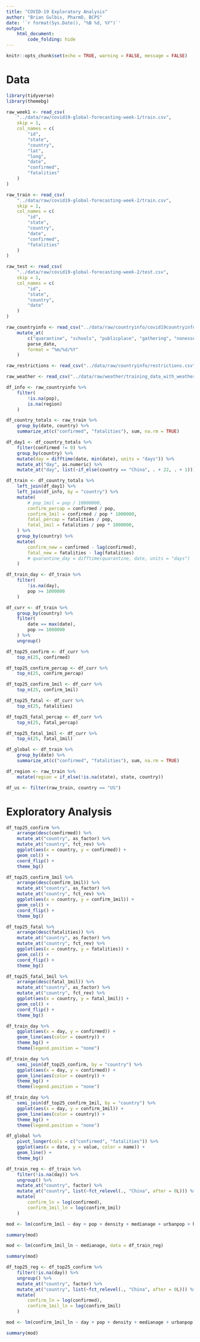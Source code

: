 ```yaml
---
title: "COVID-19 Exploratory Analysis"
author: "Brian Gulbis, PharmD, BCPS"
date: '`r format(Sys.Date(), "%B %d, %Y")`'
output: 
    html_document:
        code_folding: hide
---
```


```r
knitr::opts_chunk$set(echo = TRUE, warning = FALSE, message = FALSE)
```

# Data

```r
library(tidyverse)
library(themebg)

raw_week1 <- read_csv(
    "../data/raw/covid19-global-forecasting-week-1/train.csv",
    skip = 1,
    col_names = c(
        "id",
        "state",
        "country",
        "lat",
        "long",
        "date",
        "confirmed",
        "fatalities"
    )
)

raw_train <- read_csv(
    "../data/raw/covid19-global-forecasting-week-2/train.csv",
    skip = 1,
    col_names = c(
        "id",
        "state",
        "country",
        "date",
        "confirmed",
        "fatalities"
    )
)

raw_test <- read_csv(
    "../data/raw/covid19-global-forecasting-week-2/test.csv",
    skip = 1,
    col_names = c(
        "id",
        "state",
        "country",
        "date"
    )
)

raw_countryinfo <- read_csv("../data/raw/countryinfo/covid19countryinfo.csv") %>%
    mutate_at(
        c("quarantine", "schools", "publicplace", "gathering", "nonessential"),
        parse_date,
        format = "%m/%d/%Y"
    )

raw_restrictions <- read_csv("../data/raw/countryinfo/restrictions.csv")

raw_weather <- read_csv("../data/raw/weather/training_data_with_weather_info_week_2.csv") 

df_info <- raw_countryinfo %>%
    filter(
        !is.na(pop),
        is.na(region)
    )

df_country_totals <- raw_train %>%
    group_by(date, country) %>%
    summarize_at(c("confirmed", "fatalities"), sum, na.rm = TRUE)

df_day1 <- df_country_totals %>%
    filter(confirmed != 0) %>%
    group_by(country) %>%
    mutate(day = difftime(date, min(date), units = "days")) %>%
    mutate_at("day", as.numeric) %>%
    mutate_at("day", list(~if_else(country == "China", . + 22, . + 1)))

df_train <- df_country_totals %>%
    left_join(df_day1) %>%
    left_join(df_info, by = "country") %>%
    mutate(
        # pop_1mil = pop / 10000000,
        confirm_percap = confirmed / pop,
        confirm_1mil = confirmed / pop * 1000000,
        fatal_percap = fatalities / pop,
        fatal_1mil = fatalities / pop * 1000000,
    ) %>%
    group_by(country) %>%
    mutate(
        confirm_new = confirmed - lag(confirmed),
        fatal_new = fatalities - lag(fatalities)
        # quarantine_day = difftime(quarantine, date, units = "days")
    )

df_train_day <- df_train %>%
    filter(
        !is.na(day),
        pop >= 1000000
    )

df_curr <- df_train %>%
    group_by(country) %>%
    filter(
        date == max(date),
        pop >= 1000000
    ) %>%
    ungroup()

df_top25_confirm <- df_curr %>%
    top_n(25, confirmed)

df_top25_confirm_percap <- df_curr %>%
    top_n(25, confirm_percap)

df_top25_confirm_1mil <- df_curr %>%
    top_n(25, confirm_1mil)

df_top25_fatal <- df_curr %>%
    top_n(25, fatalities)

df_top25_fatal_percap <- df_curr %>%
    top_n(25, fatal_percap)

df_top25_fatal_1mil <- df_curr %>%
    top_n(25, fatal_1mil)

df_global <- df_train %>%
    group_by(date) %>%
    summarize_at(c("confirmed", "fatalities"), sum, na.rm = TRUE)

df_region <- raw_train %>%
    mutate(region = if_else(!is.na(state), state, country)) 
```

```r
df_us <- filter(raw_train, country == "US")
```


# Exploratory Analysis

```r
df_top25_confirm %>%
    arrange(desc(confirmed)) %>%
    mutate_at("country", as_factor) %>%
    mutate_at("country", fct_rev) %>%
    ggplot(aes(x = country, y = confirmed)) +
    geom_col() +
    coord_flip() +
    theme_bg()
```

```r
df_top25_confirm_1mil %>%
    arrange(desc(confirm_1mil)) %>%
    mutate_at("country", as_factor) %>%
    mutate_at("country", fct_rev) %>%
    ggplot(aes(x = country, y = confirm_1mil)) +
    geom_col() +
    coord_flip() +
    theme_bg()
```

```r
df_top25_fatal %>%
    arrange(desc(fatalities)) %>%
    mutate_at("country", as_factor) %>%
    mutate_at("country", fct_rev) %>%
    ggplot(aes(x = country, y = fatalities)) +
    geom_col() +
    coord_flip() +
    theme_bg()
```

```r
df_top25_fatal_1mil %>%
    arrange(desc(fatal_1mil)) %>%
    mutate_at("country", as_factor) %>%
    mutate_at("country", fct_rev) %>%
    ggplot(aes(x = country, y = fatal_1mil)) +
    geom_col() +
    coord_flip() +
    theme_bg()
```

```r
df_train_day %>%
    ggplot(aes(x = day, y = confirmed)) +
    geom_line(aes(color = country)) +
    theme_bg() +
    theme(legend.position = "none")
```

```r
df_train_day %>%
    semi_join(df_top25_confirm, by = "country") %>%
    ggplot(aes(x = day, y = confirmed)) +
    geom_line(aes(color = country)) +
    theme_bg() +
    theme(legend.position = "none")
```

```r
df_train_day %>%
    semi_join(df_top25_confirm_1mil, by = "country") %>%
    ggplot(aes(x = day, y = confirm_1mil)) +
    geom_line(aes(color = country)) +
    theme_bg() +
    theme(legend.position = "none")
```

```r
df_global %>%
    pivot_longer(cols = c("confirmed", "fatalities")) %>%
    ggplot(aes(x = date, y = value, color = name)) +
    geom_line() + 
    theme_bg()
```

```r
df_train_reg <- df_train %>%
    filter(!is.na(day)) %>%
    ungroup() %>%
    mutate_at("country", factor) %>%
    mutate_at("country", list(~fct_relevel(., "China", after = 0L))) %>%
    mutate(
        confirm_ln = log(confirmed),
        confirm_1mil_ln = log(confirm_1mil)
    )

mod <- lm(confirm_1mil ~ day + pop + density + medianage + urbanpop + hospibed + smokers, data = df_train_reg)

summary(mod)
```

```r
mod <- lm(confirm_1mil_ln ~ medianage, data = df_train_reg) 

summary(mod)
```


```r
df_top25_reg <- df_top25_confirm %>%
    filter(!is.na(day)) %>%
    ungroup() %>%
    mutate_at("country", factor) %>%
    mutate_at("country", list(~fct_relevel(., "China", after = 0L))) %>%
    mutate(
        confirm_ln = log(confirmed),
        confirm_1mil_ln = log(confirm_1mil)
    )

mod <- lm(confirm_1mil_ln ~ day + pop + density + medianage + urbanpop + hospibed + smokers, data = df_top25_reg)

summary(mod)
```
